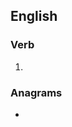 ==English==

===Verb===
{{head|en|verb form}}

# {{en-past of|mop}}

===Anagrams===
* {{anagrams|en|pomped}}